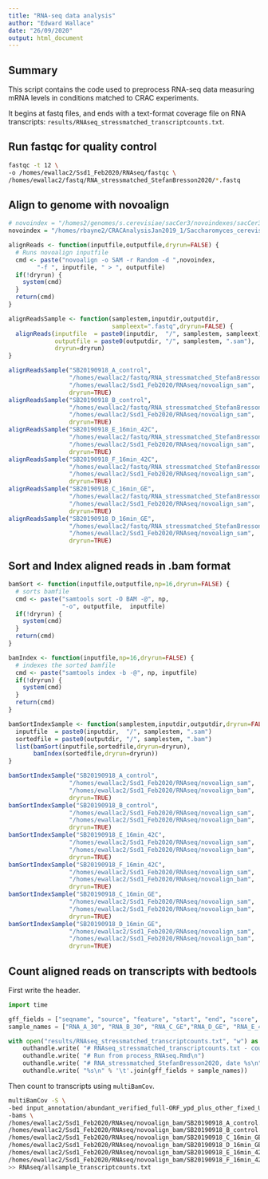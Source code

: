 ```yaml
---
title: "RNA-seq data analysis"
author: "Edward Wallace"
date: "26/09/2020"
output: html_document
---
```


## Summary

This script contains the code used to preprocess RNA-seq data measuring mRNA levels in conditions matched to CRAC experiments.

It begins at fastq files, and ends with a text-format coverage file on RNA transcripts: `results/RNAseq_stressmatched_transcriptcounts.txt`. 

## Run fastqc for quality control

```bash
fastqc -t 12 \
-o /homes/ewallac2/Ssd1_Feb2020/RNAseq/fastqc \
/homes/ewallac2/fastq/RNA_stressmatched_StefanBresson2020/*.fastq
```


## Align to genome with novoalign

```R
# novoindex = "/homes2/genomes/s.cerevisiae/sacCer3/novoindexes/sacCer3.novoindex"
novoindex = "/homes/rbayne2/CRACAnalysisJan2019_1/Saccharomyces_cerevisiae.EF4.74.dna.toplevel.shortChrNames.novoindex"

alignReads <- function(inputfile,outputfile,dryrun=FALSE) {
  # Runs novoalign inputfile
  cmd <- paste("novoalign -o SAM -r Random -d ",novoindex, 
        "-f ", inputfile, " > ", outputfile)
  if(!dryrun) {
    system(cmd)
  }
  return(cmd)
}

alignReadsSample <- function(samplestem,inputdir,outputdir,
                             sampleext=".fastq",dryrun=FALSE) {
  alignReads(inputfile  = paste0(inputdir,  "/", samplestem, sampleext),
             outputfile = paste0(outputdir, "/", samplestem, ".sam"),
             dryrun=dryrun)
}

alignReadsSample("SB20190918_A_control",
                 "/homes/ewallac2/fastq/RNA_stressmatched_StefanBresson2020/",
                 "/homes/ewallac2/Ssd1_Feb2020/RNAseq/novoalign_sam",
                 dryrun=TRUE)
alignReadsSample("SB20190918_B_control",
                 "/homes/ewallac2/fastq/RNA_stressmatched_StefanBresson2020/",
                 "/homes/ewallac2/Ssd1_Feb2020/RNAseq/novoalign_sam",
                 dryrun=TRUE)
alignReadsSample("SB20190918_E_16min_42C",
                 "/homes/ewallac2/fastq/RNA_stressmatched_StefanBresson2020/",
                 "/homes/ewallac2/Ssd1_Feb2020/RNAseq/novoalign_sam",
                 dryrun=TRUE)
alignReadsSample("SB20190918_F_16min_42C",
                 "/homes/ewallac2/fastq/RNA_stressmatched_StefanBresson2020/",
                 "/homes/ewallac2/Ssd1_Feb2020/RNAseq/novoalign_sam",
                 dryrun=TRUE)
alignReadsSample("SB20190918_C_16min_GE",
                 "/homes/ewallac2/fastq/RNA_stressmatched_StefanBresson2020/",
                 "/homes/ewallac2/Ssd1_Feb2020/RNAseq/novoalign_sam",
                 dryrun=TRUE)
alignReadsSample("SB20190918_D_16min_GE",
                 "/homes/ewallac2/fastq/RNA_stressmatched_StefanBresson2020/",
                 "/homes/ewallac2/Ssd1_Feb2020/RNAseq/novoalign_sam",
                 dryrun=TRUE)
```

## Sort and Index aligned reads in .bam format

```R

bamSort <- function(inputfile,outputfile,np=16,dryrun=FALSE) {
  # sorts bamfile
  cmd <- paste("samtools sort -O BAM -@", np, 
               "-o", outputfile,  inputfile)
  if(!dryrun) {
    system(cmd)
  }
  return(cmd)
}

bamIndex <- function(inputfile,np=16,dryrun=FALSE) {
  # indexes the sorted bamfile
  cmd <- paste("samtools index -b -@", np, inputfile)
  if(!dryrun) {
    system(cmd)
  }
  return(cmd)
}

bamSortIndexSample <- function(samplestem,inputdir,outputdir,dryrun=FALSE) {
  inputfile  = paste0(inputdir,  "/", samplestem, ".sam")
  sortedfile = paste0(outputdir, "/", samplestem, ".bam")
  list(bamSort(inputfile,sortedfile,dryrun=dryrun),
       bamIndex(sortedfile,dryrun=dryrun))
}

bamSortIndexSample("SB20190918_A_control",
                 "/homes/ewallac2/Ssd1_Feb2020/RNAseq/novoalign_sam",
                 "/homes/ewallac2/Ssd1_Feb2020/RNAseq/novoalign_bam",
                 dryrun=TRUE)
bamSortIndexSample("SB20190918_B_control",
                 "/homes/ewallac2/Ssd1_Feb2020/RNAseq/novoalign_sam",
                 "/homes/ewallac2/Ssd1_Feb2020/RNAseq/novoalign_bam",
                 dryrun=TRUE)
bamSortIndexSample("SB20190918_E_16min_42C",
                 "/homes/ewallac2/Ssd1_Feb2020/RNAseq/novoalign_sam",
                 "/homes/ewallac2/Ssd1_Feb2020/RNAseq/novoalign_bam",
                 dryrun=TRUE)
bamSortIndexSample("SB20190918_F_16min_42C",
                 "/homes/ewallac2/Ssd1_Feb2020/RNAseq/novoalign_sam",
                 "/homes/ewallac2/Ssd1_Feb2020/RNAseq/novoalign_bam",
                 dryrun=TRUE)
bamSortIndexSample("SB20190918_C_16min_GE",
                 "/homes/ewallac2/Ssd1_Feb2020/RNAseq/novoalign_sam",
                 "/homes/ewallac2/Ssd1_Feb2020/RNAseq/novoalign_bam",
                 dryrun=TRUE)
bamSortIndexSample("SB20190918_D_16min_GE",
                 "/homes/ewallac2/Ssd1_Feb2020/RNAseq/novoalign_sam",
                 "/homes/ewallac2/Ssd1_Feb2020/RNAseq/novoalign_bam",
                 dryrun=TRUE)
```

## Count aligned reads on transcripts with bedtools

First write the header.

```python
import time

gff_fields = ["seqname", "source", "feature", "start", "end", "score", "strand", "frame", "attributes"]
sample_names = ["RNA_A_30", "RNA_B_30", "RNA_C_GE","RNA_D_GE", "RNA_E_42", "RNA_F_42"]

with open("results/RNAseq_stressmatched_transcriptcounts.txt", "w") as outhandle:
	outhandle.write( "# RNAseq_stressmatched_transcriptcounts.txt - counts to transcripts from multiBamCov\n")
	outhandle.write( "# Run from process_RNAseq.Rmd\n")
	outhandle.write( "# RNA_stressmatched_StefanBresson2020, date %s\n" % time.strftime("%d-%m-%Y"))
	outhandle.write( "%s\n" % '\t'.join(gff_fields + sample_names))
```

Then count to transcripts using `multiBamCov`.

```bash
multiBamCov -S \
-bed input_annotation/abundant_verified_full-ORF_ypd_plus_other_fixed_UTR_length_transcripts.gff \
-bams \
/homes/ewallac2/Ssd1_Feb2020/RNAseq/novoalign_bam/SB20190918_A_control.bam \
/homes/ewallac2/Ssd1_Feb2020/RNAseq/novoalign_bam/SB20190918_B_control.bam \
/homes/ewallac2/Ssd1_Feb2020/RNAseq/novoalign_bam/SB20190918_C_16min_GE.bam \
/homes/ewallac2/Ssd1_Feb2020/RNAseq/novoalign_bam/SB20190918_D_16min_GE.bam \
/homes/ewallac2/Ssd1_Feb2020/RNAseq/novoalign_bam/SB20190918_E_16min_42C.bam \
/homes/ewallac2/Ssd1_Feb2020/RNAseq/novoalign_bam/SB20190918_F_16min_42C.bam \
>> RNAseq/allsample_transcriptcounts.txt
```
